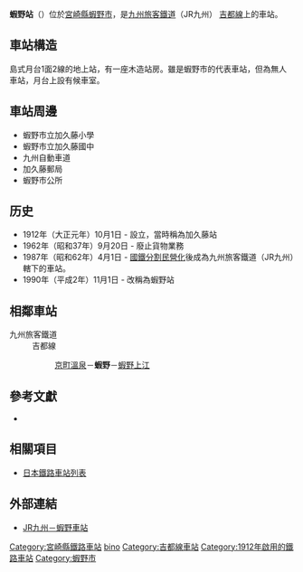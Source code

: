 {{noteTA
|T=zh-tw:蝦野車站;zh-hk:蝦野站;zh-cn:蝦野站;
|1=zh-tw:蝦野車站;zh-hk:蝦野站;zh-cn:蝦野站;}}
{{日本車站資訊
|公司色 = red
|文字色 = 
|站名 = 蝦野站
|圖片 = JR Kyushu Ebino station.jpg
|pxl = 
|圖片說明 = 
|日文原名 = えびの
|平假名 = えびの
|羅馬拼音 = Ebino
|副站名 = 
|所屬公司 = [[九州旅客鐵道|九州旅客鐵道]]（JR九州）
|所屬路線 = [[吉都線|吉都線]]
|前一站 = [[京町溫泉站|京町溫泉]]
|前一站距離 = 4.6
|後一站距離 = 3.4
|後一站 =  [[蝦野上江站|蝦野上江]]
|距離 = 9.6
|起點站 = [[吉松站|吉松]]
|電報略號 = キヨ
|車站編號 = 
|停站路線數 = 
|所在地 = [[宮崎縣|宮崎縣]][[蝦野市|蝦野市]]大字栗下
|車站構造 = 地面站
|月台配置 = 1面2線
|啟用年月日 = 1912年10月1日
|廢站年月日 = 
|乘客人數 = 
|上下車人次 = 79
|統計年度 = 2006
|轉車 = 
|備註 = 
|全寬備註 = 
}}
'''蝦野站'''（{{jpn|j=えびの駅|kyu=|hg=えびのえき|hgt=|rm=Ebino eki|f=y}}）位於[[宮崎縣|宮崎縣]][[蝦野市|蝦野市]]，是[[九州旅客鐵道|九州旅客鐵道]]（JR九州）
[[吉都線|吉都線]]上的車站。

== 車站構造 ==
島式月台1面2線的地上站，有一座木造站房。雖是蝦野市的代表車站，但為無人車站，月台上設有候車室。

== 車站周邊 ==

* 蝦野市立加久藤小學
* 蝦野市立加久藤國中
* 九州自動車道
* 加久藤郵局
* 蝦野市公所

== 历史 ==
* 1912年（大正元年）10月1日 - 設立，當時稱為加久藤站
* 1962年（昭和37年）9月20日 - 廢止貨物業務
* 1987年（昭和62年）4月1日 - [[國鐵分割民營化|國鐵分割民營化]]後成為九州旅客鐵道（JR九州）轄下的車站。
* 1990年（平成2年）11月1日 - 改稱為蝦野站

== 相鄰車站 ==
; 九州旅客鐵道
: 吉都線
:: [[京町溫泉站|京町溫泉]]－'''蝦野'''－[[蝦野上江站|蝦野上江]]

==參考文獻==
*{{cite book
  | author = 今尾惠介
  | title = {{lang|ja|日本鉄道旅行地図帳 12号・九州}}
  | publisher = 新潮社
  | series = {{lang|ja|日本鉄道旅行地図帳}}
  | year = 2008
  | isbn = 978-4-10-790030-2
}}

==相關項目==
* [[日本鐵路車站列表|日本鐵路車站列表]]

==外部連結==
* [http://www.jrkyushu.co.jp/railway/station/1191448_1601.html JR九州－蝦野車站] {{Wayback|url=http://www.jrkyushu.co.jp/railway/station/1191448_1601.html |date=20201026194720 }}{{ja}}

{{吉都線}}
{{DEFAULTSORT:Ebino}}
[[Category:宮崎縣鐵路車站|Category:宮崎縣鐵路車站]]
[[Category:日本鐵路車站_E|bino]]
[[Category:吉都線車站|Category:吉都線車站]]
[[Category:1912年啟用的鐵路車站|Category:1912年啟用的鐵路車站]]
[[Category:蝦野市|Category:蝦野市]]